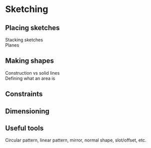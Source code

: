 # Sketching


## Placing sketches
Stacking sketches \
Planes

## Making shapes
Construction vs solid lines \
Defining what an area is

## Constraints


## Dimensioning


## Useful tools
Circular pattern, linear pattern, mirror, normal shape, slot/offset, etc.